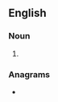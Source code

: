 ==English==

===Noun===
{{head|en|noun plural form}}

# {{plural of|mindstream|lang=en}}

===Anagrams===
* {{anagrams|en|a=adeimmnrsst|masterminds}}